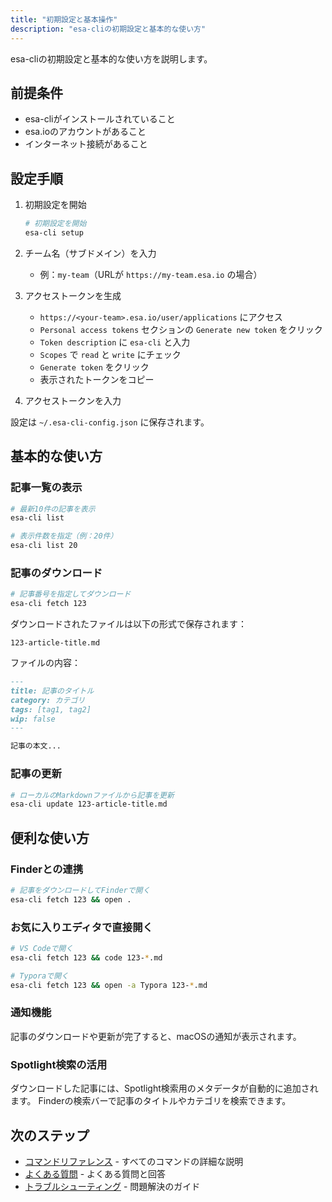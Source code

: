 ```yaml
---
title: "初期設定と基本操作"
description: "esa-cliの初期設定と基本的な使い方"
---
```



esa-cliの初期設定と基本的な使い方を説明します。

## 前提条件
- esa-cliがインストールされていること
- esa.ioのアカウントがあること
- インターネット接続があること

## 設定手順

<Steps>

1. 初期設定を開始

   ```bash
   # 初期設定を開始
   esa-cli setup
   ```

2. チーム名（サブドメイン）を入力
   - 例：`my-team`（URLが `https://my-team.esa.io` の場合）

3. アクセストークンを生成
   - `https://<your-team>.esa.io/user/applications` にアクセス
   - `Personal access tokens` セクションの `Generate new token` をクリック
   - `Token description` に `esa-cli` と入力
   - `Scopes` で `read` と `write` にチェック
   - `Generate token` をクリック
   - 表示されたトークンをコピー

4. アクセストークンを入力
</Steps>


設定は `~/.esa-cli-config.json` に保存されます。

## 基本的な使い方

### 記事一覧の表示

```bash
# 最新10件の記事を表示
esa-cli list

# 表示件数を指定（例：20件）
esa-cli list 20
```

### 記事のダウンロード

```bash
# 記事番号を指定してダウンロード
esa-cli fetch 123
```

ダウンロードされたファイルは以下の形式で保存されます：
```
123-article-title.md
```

ファイルの内容：
```markdown
---
title: 記事のタイトル
category: カテゴリ
tags: [tag1, tag2]
wip: false
---

記事の本文...
```

### 記事の更新

```bash
# ローカルのMarkdownファイルから記事を更新
esa-cli update 123-article-title.md
```

## 便利な使い方

### Finderとの連携

```bash
# 記事をダウンロードしてFinderで開く
esa-cli fetch 123 && open .
```

### お気に入りエディタで直接開く

```bash
# VS Codeで開く
esa-cli fetch 123 && code 123-*.md

# Typoraで開く
esa-cli fetch 123 && open -a Typora 123-*.md
```

### 通知機能

記事のダウンロードや更新が完了すると、macOSの通知が表示されます。

### Spotlight検索の活用

ダウンロードした記事には、Spotlight検索用のメタデータが自動的に追加されます。
Finderの検索バーで記事のタイトルやカテゴリを検索できます。

## 次のステップ

- [コマンドリファレンス](/commands) - すべてのコマンドの詳細な説明
- [よくある質問](/faq) - よくある質問と回答
- [トラブルシューティング](/troubleshooting) - 問題解決のガイド 
